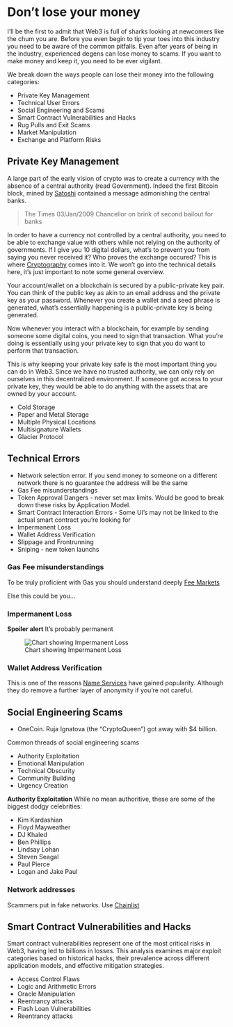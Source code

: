 # Don't lose your money

I'll be the first to admit that Web3 is full of sharks looking at newcomers like the chum you are. Before you even begin to tip your toes into this industry you need to be aware of the common pitfalls. Even after years of being in the industry, experienced degens can lose money to scams. If you want to make money and keep it, you need to be ever vigilant.

We break down the ways people can lose their money into the following categories:

* Private Key Management
* Technical User Errors
* Social Engineering and Scams
* Smart Contract Vulnerabilities and Hacks
* Rug Pulls and Exit Scams
* Market Manipulation
* Exchange and Platform Risks

## Private Key Management
A large part of the early vision of crypto was to create a currency with the absence of a central authority (read Government). Indeed the first Bitcoin block, mined by [Satoshi](../essentials/icons.qmd#satoshi-nakamoto) contained a message admonishing the central banks. 

> The Times 03/Jan/2009 Chancellor on brink of second bailout for banks

In order to have a currency not controlled by a central authority, you need to be able to exchange value with others while not relying on the authority of governments. If I give you 10 digital dollars, what's to prevent you from saying you never received it? Who proves the exchange occured? This is where [Cryptography](../technical/cryptography.qmd) comes into it. We won't go into the technical details here, it's just important to note some general overview.

Your account/wallet on a blockchain is secured by a public-private key pair. You can think of the public key as akin to an email address and the private key as your password. Whenever you create a wallet and a seed phrase is generated, what's essentially happening is a public-private key is being generated. 

Now whenever you interact with a blockchain, for example by sending someone some digital coins, you need to sign that transaction. What you're doing is essentially using your private key to sign that you do want to perform that transaction.

This is why keeping your private key safe is the most important thing you can do in Web3. Since we have no trusted authority, we can only rely on ourselves in this decentralized environment. If someone got access to your private key, they would be able to do anything with the assets that are owned by your account. 

* Cold Storage
* Paper and Metal Storage
* Multiple Physical Locations
* Multisignature Wallets
* Glacier Protocol

## Technical Errors

* Network selection error. If you send money to someone on a different network there is no guarantee the address will be the same
* Gas Fee misunderstandings
* Token Approval Dangers - never set max limits. Would be good to break down these risks by Application Model.
* Smart Contract Interaction Errors - Some UI's may not be linked to the actual smart contract you're looking for
* Impermanent Loss
* Wallet Address Verification
* Slippage and Frontrunning
* Sniping - new token launchs


### Gas Fee misunderstandings
To be truly proficient with Gas you should understand deeply [Fee Markets](../technical/blockchains.qmd#fee-markets)

Else this could be you...

::: {.callout-note}
<blockquote class="twitter-tweet">
<a href="https://twitter.com/binance/status/1322508812738269186"></a>
</blockquote>
:::

::: {.callout-note}
<blockquote class="twitter-tweet">
<a href="https://twitter.com/ChemistDeFi/status/1757692072536981909"></a>
</blockquote>
:::


### Impermanent Loss {#IL}
**Spoiler alert** It's probably permanent

![Chart showing Impermanent Loss](../../images/defi/il.svg)

::: {.callout-note}
<blockquote class="twitter-tweet">
<a href="https://twitter.com/DeathByFiat/status/1313222952763170817"></a>
</blockquote>
:::

### Wallet Address Verification
This is one of the reasons [Name Services](../technical/dapps.qmd#name-services) have gained popularity. Although they do remove a further layer of anonymity if you're not careful.

## Social Engineering Scams

* OneCoin. Ruja Ignatova (the "CryptoQueen") got away with $4 billion. 

Common threads of social engineering scams

* Authority Exploitation
* Emotional Manipulation
* Technical Obscurity
* Community Building
* Urgency Creation

**Authority Exploitation**
While no mean authoritive, these are some of the biggest dodgy celebrities:

* Kim Kardashian
* Floyd Mayweather
* DJ Khaled
* Ben Phillips
* Lindsay Lohan
* Steven Seagal
* Paul Pierce
* Logan and Jake Paul

### Network addresses
Scammers put in fake networks. Use [Chainlist](https://chainlist.org/)

## Smart Contract Vulnerabilities and Hacks

Smart contract vulnerabilities represent one of the most critical risks in Web3, having led to billions in losses. This analysis examines major exploit categories based on historical hacks, their prevalence across different application models, and effective mitigation strategies.

* Access Control Flaws
* Logic and Arithmetic Errors
* Oracle Manipulation
* Reentrancy attacks
* Flash Loan Vulnerabilities
* Reentrancy attacks